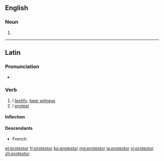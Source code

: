 ==English==

===Noun===
{{en-noun}}

#{{alternative spelling of|protester}}

----
==Latin==

===Pronunciation===
* {{hyphenation|prō|tes|tor}}

===Verb===
{{la-verb|protestor|prōtestor|protestari|prōtestārī|protestatus|prōtestātus sum}}

# I [[testify]], [[bear witness]]
# I [[protest]]

====Inflection====
{{la-conj-1st-depon|prōtest|prōtestāt|11=protest|22=protestat}}

====Descendants====
* French: {{l|fr|protester}}

[[et:protestor]]
[[fr:protestor]]
[[ko:protestor]]
[[mg:protestor]]
[[ja:protestor]]
[[vi:protestor]]
[[zh:protestor]]